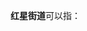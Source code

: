 '''红星街道'''可以指：
{{PRC admin/disambig|13/06/04/002/000|15/05/02/009/000|23/07/15/001/000|43/12/02/003/000|51/05/04/003/000}}
{{disambig|cat=四字乡级行政区划消歧义}}